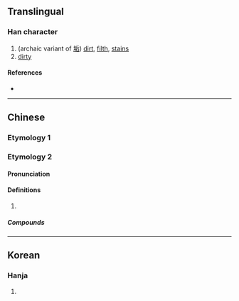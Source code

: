 {{character info/new}}
==Translingual==

===Han character===
{{Han char|rn=32|rad=土|as=05|sn=8|four=|canj=GPR|ids=⿰土句}}

# (archaic variant of [[垢]]) [[dirt]], [[filth]], [[stain]]s
# [[dirty]]

====References====
* {{Han ref|kx=0227.020|dkj=04997|dj=0462.180|hdz=10434.010|uh=5778|ud=22392}}

----

==Chinese==

===Etymology 1===
{{zh-see|垢|v}}

===Etymology 2===
{{zh-forms}}

====Pronunciation====
{{zh-pron
|mn=qz:kauh
|cat=
}}

====Definitions====
{{zh-hanzi}}

# {{rfdef|zh}}

=====Compounds=====
{{zh-der|埯魅坸仔}}

----

==Korean==

===Hanja===
{{ko-hanja|hangeul=구|rv=gu|mr=ku}}

# {{rfdef|ko|sort=土05}}